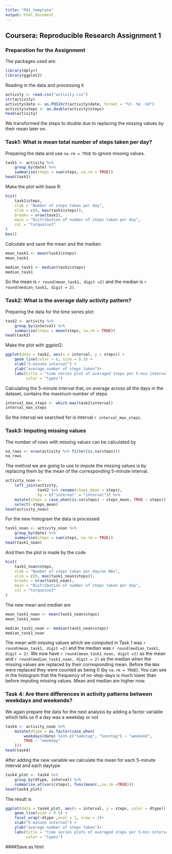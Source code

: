 ```yaml
---
title: "PA1_template"
output: html_document
---
```


## Coursera: Reproducible Research Assignment 1

### Preparation for the Assignment

The packages used are:
```r
library(dplyr)
library(ggplot2)
```

Reading in the data and processing it
```r
activity <- read.csv("activity.csv")
str(activity)
activity$date <- as.POSIXct(activity$date, format = "%Y- %m -%d")
activity$steps <- as.double(activity$steps)
head(activity)
```

We transformed the steps to double due to replacing the missing values by their 
mean later on.

### Task1: What is mean total number of steps taken per day?

Preparing the data and use `na.rm = TRUE` to ignore missing values.
```r
task1 <- activity %>%
    group_by(date) %>%
    summarise(steps = sum(steps, na.rm = TRUE))
head(task1)
```

Make the plot with base R:
```r
hist(
    task1$steps,
    xlab = "Number of steps taken per day",
    xlim = c(0, max(task1$steps)),
    breaks = nrow(task1),
    main = "Distribution of number of steps taken per day",
    col = "turquoise3"
)
box()
```

Calculate and save the mean and the median:
```r
mean_task1 <- mean(task1$steps)
mean_task1

median_task1 <- median(task1$steps)
median_task1
```

So the mean is `r round(mean_task1, digit =2)` and the median is `r round(median_task1, digit = 2)`.

### Task2: What is the average daily activity pattern?

Preparing the data for the time series plot:
```r
task2 <- activity %>%
    group_by(interval) %>%
    summarise(steps = mean(steps, na.rm = TRUE))
head(task2)

```

Make the plot with ggplot2:
```r
ggplot(data = task2, aes(x = interval, y = steps)) +
    geom_line(color = 6, size = 0.5) +
    xlab("5-minute interval") +
    ylab("average number of steps taken")+
    labs(title = "time series plot of averaged steps per 5-min interval",
         color = "types")
```

Calculating the 5-minute interval that, on average across all the days in the dataset, contains the maximum number of steps

```r
interval_max_steps <- which.max(task2$interval)
interval_max_steps
```

So the interval we searched for is interval `r interval_max_steps`.


### Task3: Imputing missing values

The number of rows with missing values can be calculated by
```r
na_rows <- nrow(activity %>% filter(is.na(steps)))
na_rows
```

The method we are going to use to impute the missing values is by replacing them by the mean of the corresponding 5-minute interval.
```r
activity_noan <-
    left_join(activity,
              task2 %>% rename(steps_mean = steps),
              by = c("interval" = "interval")) %>%
    mutate(steps = case_when(is.na(steps) ~ steps_mean, TRUE ~ steps)) %>% 
    select(-steps_mean)
head(activity_noan)
```

For the new histogram the data is processed
```r
task1_noan <- activity_noan %>%
    group_by(date) %>%
    summarise(steps = sum(steps, na.rm = TRUE))
head(task1_noan)
```

And then the plot is made by the code
```r
hist(
    task1_noan$steps,
    xlab = "Number of steps taken per day/no NAs",
    xlim = c(0, max(task1_noan$steps)),
    breaks = nrow(task1_noan),
    main = "Distribution of number of steps taken per day",
    col = "turquoise3"
)
```

The new mean and median are
```r
mean_task1_noan <- mean(task1_noan$steps)
mean_task1_noan

median_task1_noan <- median(task1_noan$steps)
median_task1_noan
```

The mean with missing values which we computed in Task 1 was `r round(mean_task1, digit =2)` and the median was `r round(median_task1, digit = 2)`.
We now have `r round(mean_task1_noan, digit =2)` as the mean and `r round(median_task1_noan, digit = 2)` as the median when the missing values are replaced by their corresponding mean. Before the `NA`s were replaced they were counted as being 0 (by `na.rm = TRUE`). You can see in the histogram that the frequency of no-step-days is much lower than before imputing missing values. Mean and median are higher now.


### Task 4: Are there differences in activity patterns between weekdays and weekends?

We again prepare the data for the next analysis by adding a factor variable which tells us if a day was a weekday or not
```r
task4 <- activity_noan %>%
    mutate(dtype = as.factor(case_when(
        weekdays(date) %in% c("Samstag", "Sonntag") ~ "weekend",
        TRUE ~ "weekday"
    )))  
head(task4)
```

After adding the new variable we calculate the mean for each 5-minute interval and each daytype

```r
task4_plot <- task4 %>%
    group_by(dtype, interval) %>%
    summarise_at(vars(steps), funs(mean(.,na.rm =TRUE)))
head(task4_plot)
```

The result is
```r
ggplot(data = task4_plot, aes(x = interval, y = steps, color = dtype)) +
    geom_line(size = 0.5) +
    facet_wrap(~dtype ,ncol = 1, nrow = 2)+
    xlab("5-minute interval") +
    ylab("average number of steps taken")+
    labs(title = "time series plots of averaged steps per 5-min interval",
         color = "types")
```


####Save as html




